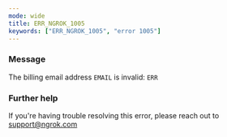 ```yaml
---
mode: wide
title: ERR_NGROK_1005
keywords: ["ERR_NGROK_1005", "error 1005"]
---
```



### Message

The billing email address `EMAIL` is invalid: `ERR`

<ErrorDetails />

### Further help

If you're having trouble resolving this error, please reach out to [support@ngrok.com](mailto:support@ngrok.com?subject=Help%20with%20ERR_NGROK_1005)
